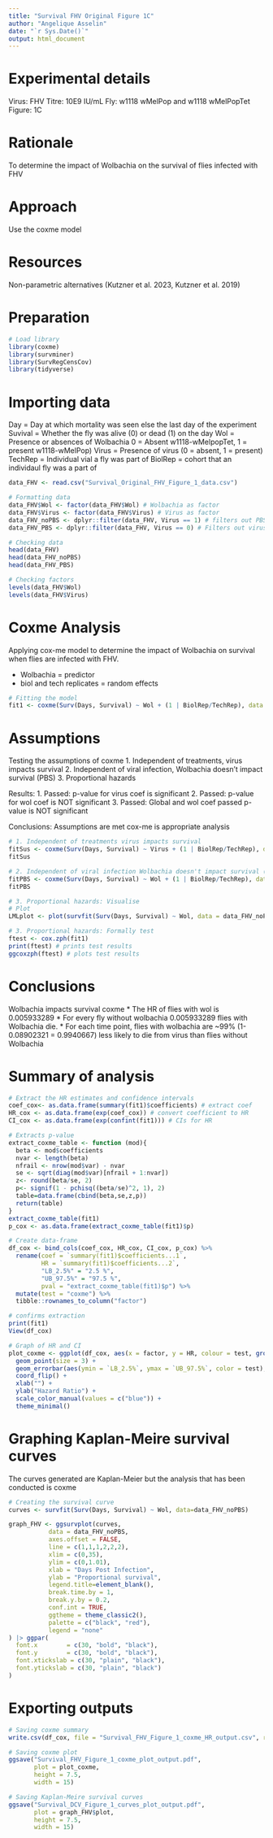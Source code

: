 ```yaml
---
title: "Survival FHV Original Figure 1C"
author: "Angelique Asselin"
date: "`r Sys.Date()`"
output: html_document
---
```

# Experimental details
 Virus: FHV
 Titre: 10E9 IU/mL 
 Fly: w1118 wMelPop and w1118 wMelPopTet
 Figure: 1C
 
# Rationale 
To determine the impact of Wolbachia on the survival of flies infected with FHV 

# Approach 
Use the coxme model

# Resources 
Non-parametric alternatives 
 (Kutzner et al. 2023, Kutzner et al. 2019)

# Preparation 
```r
# Load library 
library(coxme)
library(survminer)
library(SurvRegCensCov)
library(tidyverse)

```

# Importing data
Day         = Day at which mortality was seen else the last day of the experiment
Suvival     = Whether the fly was alive (0) or dead (1) on the day 
Wol         = Presence or absences of Wolbachia 0 = Absent w1118-wMelpopTet, 1 = present w1118-wMelPop)
Virus       = Presence of virus (0 = absent, 1 = present)
TechRep     = Individual vial a fly was part of 
BiolRep     = cohort that an individaul fly was a part of 

```r
data_FHV <- read.csv("Survival_Original_FHV_Figure_1_data.csv")
```

```r
# Formatting data
data_FHV$Wol <- factor(data_FHV$Wol) # Wolbachia as factor
data_FHV$Virus <- factor(data_FHV$Virus) # Virus as factor
data_FHV_noPBS <- dplyr::filter(data_FHV, Virus == 1) # filters out PBS 
data_FHV_PBS <- dplyr::filter(data_FHV, Virus == 0) # Filters out virus

# Checking data
head(data_FHV)
head(data_FHV_noPBS)
head(data_FHV_PBS)

# Checking factors
levels(data_FHV$Wol)
levels(data_FHV$Virus)

```

# Coxme Analysis 
Applying cox-me model to determine the impact of Wolbachia on survival when flies are infected with FHV.

* Wolbachia = predictor
* biol and tech replicates = random effects

```r
# Fitting the model
fit1 <- coxme(Surv(Days, Survival) ~ Wol + (1 | BiolRep/TechRep), data = data_FHV_noPBS)
```

# Assumptions 
Testing the assumptions of coxme
1. Independent of treatments, virus impacts survival 
2. Independent of viral infection, Wolbachia doesn't impact survival (PBS)
3. Proportional hazards 

Results:
1. Passed: p-value for virus coef is significant 
2. Passed: p-value for wol coef is NOT significant
3. Passed: Global and wol coef passed p-value is NOT significant

Conclusions: 
Assumptions are met cox-me is appropriate analysis 



```r
# 1. Independent of treatments virus impacts survival 
fitSus <- coxme(Surv(Days, Survival) ~ Virus + (1 | BiolRep/TechRep), data= data_FHV) 
fitSus 

# 2. Independent of viral infection Wolbachia doesn't impact survival (PBS)
fitPBS <- coxme(Surv(Days, Survival) ~ Wol + (1 | BiolRep/TechRep), data = data_FHV_PBS) 
fitPBS

# 3. Proportional hazards: Visualise
# Plot
LMLplot <- plot(survfit(Surv(Days, Survival) ~ Wol, data = data_FHV_noPBS), fun = "cloglog")

# 3. Proportional hazards: Formally test 
ftest <- cox.zph(fit1)
print(ftest) # prints test results
ggcoxzph(ftest) # plots test results
```


# Conclusions 
Wolbachia impacts survival coxme
* The HR of flies with wol is 0.005933289 
* For every fly without wolbachia 0.005933289 flies with Wolbachia die. 
* For each time point, flies with wolbachia are ~99% (1-0.08902321 = 0.9940667) less likely to die from virus than flies without Wolbachia

# Summary of analysis
```r
# Extract the HR estimates and confidence intervals
coef_cox<- as.data.frame(summary(fit1)$coefficients) # extract coef
HR_cox <- as.data.frame(exp(coef_cox)) # convert coefficient to HR 
CI_cox <- as.data.frame(exp(confint(fit1))) # CIs for HR 

# Extracts p-value 
extract_coxme_table <- function (mod){
  beta <- mod$coefficients 
  nvar <- length(beta)
  nfrail <- nrow(mod$var) - nvar
  se <- sqrt(diag(mod$var)[nfrail + 1:nvar])
  z<- round(beta/se, 2)
  p<- signif(1 - pchisq((beta/se)^2, 1), 2)
  table=data.frame(cbind(beta,se,z,p))
  return(table)
}
extract_coxme_table(fit1)
p_cox <- as.data.frame(extract_coxme_table(fit1)$p)

# Create data-frame
df_cox <- bind_cols(coef_cox, HR_cox, CI_cox, p_cox) %>% 
  rename(coef = `summary(fit1)$coefficients...1`, 
         HR = `summary(fit1)$coefficients...2`, 
         "LB_2.5%" = "2.5 %",
         "UB_97.5%" = "97.5 %", 
         pval = "extract_coxme_table(fit1)$p") %>% 
  mutate(test = "coxme") %>% 
  tibble::rownames_to_column("factor")

# confirms extraction 
print(fit1)
View(df_cox)
```

```r
# Graph of HR and CI 
plot_coxme <- ggplot(df_cox, aes(x = factor, y = HR, colour = test, group_by(test))) +
  geom_point(size = 3) +
  geom_errorbar(aes(ymin = `LB_2.5%`, ymax = `UB_97.5%`, color = test), width = 0.1) +
  coord_flip() +
  xlab("") +
  ylab("Hazard Ratio") +
  scale_color_manual(values = c("blue")) +
  theme_minimal()
```

# Graphing Kaplan-Meire survival curves 

The curves generated are Kaplan-Meier but the analysis that has been conducted is coxme

```r
# Creating the survival curve 
curves <- survfit(Surv(Days, Survival) ~ Wol, data=data_FHV_noPBS)
```

```r

graph_FHV <- ggsurvplot(curves,
           data = data_FHV_noPBS,              
           axes.offset = FALSE,     
           line = c(1,1,1,2,2,2),
           xlim = c(0,35),
           ylim = c(0,1.01),
           xlab = "Days Post Infection",
           ylab = "Proportional survival",
           legend.title=element_blank(), 
           break.time.by = 1, 
           break.y.by = 0.2,
           conf.int = TRUE,
           ggtheme = theme_classic2(),
           palette = c("black", "red"),
           legend = "none"
) |> ggpar(
  font.x        = c(30, "bold", "black"),          
  font.y        = c(30, "bold", "black"),      
  font.xtickslab = c(30, "plain", "black"),
  font.ytickslab = c(30, "plain", "black")
) 

```

# Exporting outputs 
```r

# Saving coxme summary
write.csv(df_cox, file = "Survival_FHV_Figure_1_coxme_HR_output.csv", row.names = FALSE)

# Saving coxme plot 
ggsave("Survival_FHV_Figure_1_coxme_plot_output.pdf", 
       plot = plot_coxme, 
       height = 7.5, 
       width = 15) 

# Saving Kaplan-Meire survival curves 
ggsave("Survival_DCV_Figure_1_curves_plot_output.pdf", 
       plot = graph_FHV$plot, 
       height = 7.5, 
       width = 15)
```